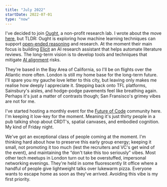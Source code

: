 ```yaml
---
title: "July 2022"
startDate: 2022-07-01
type: "now"
---
```


I've decided to join [Ought](https://ought.org/), a non-profit research lab. I wrote about the move [here](/joining-ought), but TLDR:
Ought is exploring how machine learning techniques can support [open-ended reasoning](https://ought.org/mission) and research. At the moment their main focus is building [Elicit](https://elicit.org/) an AI research assistant that helps automate literature reviews. The long-term vision is to develop tools and techniques that mitigate [AI alignment](https://en.wikipedia.org/wiki/AI_alignment) risks.

They're based in the Bay Area of California, so I'll be on flights over the Atlantic more often. London is still my home base for the long-term future. I'll spare you my gauche love letter to this city, but leaving only makes me realise how deeply I appreciate it. Stepping back onto TFL platforms, Sainsbury's aisles, and hodge-podge pavements feel like breathing again. Perhaps it's just a matter of contrasts though; San Fransisco's grimey vibes are not for me.

I've started hosting a monthly event for the [Future of Code](https://lu.ma/london-foc) community here. I'm keeping it low-key for the moment. Meaning it's just thirty people in a pub talking shop about CRDT's, spatial canvases, and embodied cognition. My kind of Friday night.

We've got an exceptional class of people coming at the moment. I'm thinking hard about how to preserve this early group energy; keeping it small, not promoting it too much (lest the recruiters and VC's get wind of the event), and maintaining the “don't take this too seriously” vibes. Most other tech meetups in London turn out to be overstuffed, impersonal networking evenings. They're held in some fluorescently lit office where a handful of people give lightweight talks over lukewarm pizza. Everyone wants to escape home as soon as they've arrived. Avoiding this vibe is my first priority.

